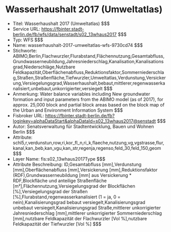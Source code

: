 # Wasserhaushalt 2017 (Umweltatlas)
- Titel: Wasserhaushalt 2017 (Umweltatlas) $$$
- Service URL: https://fbinter.stadt-berlin.de/fb/wfs/data/senstadt/s02_13whaus2017 $$$
- Typ: WFS $$$
- Name: wasserhaushalt-2017-umweltatlas-wfs-9730cd74 $$$
- Stichworte: ABIMO,Berlin,Flachwurzler,Flurabstand,Flächennutzung,Gesamtabfluss,Grundwasserneubildung,Jahresniederschlag,Kanalisation,Kanalisationsgrad,Niederschläge,Nutzbare Feldkapazität,Oberflächenabfluss,Reduktionsfaktor,Sommerniederschlag,Straßen,Straßenfläche,Tiefwurzler,Umweltatlas,Verdunstung,Versickerung,Versiegelungsgrad,Wasserhaushalt,bebaut,mittlerer,regenwasserkanalisiert,unbebaut,unkorrigierter,versiegelt $$$
- Anmerkung: Water balance variables including New groundwater formation and input parameters from the ABIMO model (as of 2017), for approx. 25,000 block and partial block areas based on the block map of the Urban and Environment Information System $$$
- Fisbroker URL: https://fbinter.stadt-berlin.de/fb?loginkey=alphaDataStart&alphaDataId=s02_13whaus2017@senstadt $$$
- Autor: Senatsverwaltung für Stadtentwicklung, Bauen und Wohnen Berlin $$$
- Attribute: schl5,r,verdunstun,row,ri,kor_fl_n,ri_k,flaeche,nutzung,vg,vgstrasse,flur,kanal,kan_beb,kan_vgu,kan_str,regenja,regenso,feld_30,feld_150,geom $$$
- Layer Name: fis:s02_13whaus2017Type $$$
- Attribute Beschreibung: ID,Gesamtabfluss [mm],Verdunstung [mm],Oberflächenabfluss [mm],Versickerung [mm],Reduktionsfaktor (RDF),Grundwasserneubildung [mm] aus Versickerung * RDF,Blockfläche und anteilige Straßenfläche [m²],Flächennutzung,Versiegelungsgrad der Blockflächen [%],Versiegelungsgrad der Straßen [%],Flurabstand,regenwasserkanalisiert (1 = ja, 0 = nein),Kanalisierungsgrad bebaut versiegelt,Kanalisierungsgrad unbebaut versiegelt,Kanalisierungsgrad Straße,mittlerer unkorrigierter Jahresniederschlag [mm],mittlerer unkorrigierter Sommerniederschlag [mm],nutzbare Feldkapazität der Flachwurzler [Vol %],nutzbare Feldkapazität der Tiefwurzler [Vol %] $$$

